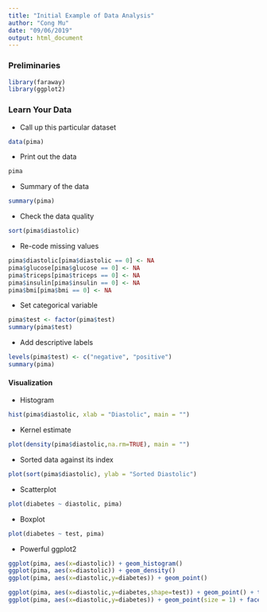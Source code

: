 ```yaml
---
title: "Initial Example of Data Analysis"
author: "Cong Mu"
date: "09/06/2019"
output: html_document
---
```


### Preliminaries

```r
library(faraway)
library(ggplot2)
```



### Learn Your Data

- Call up this particular dataset

```r
data(pima)
```


- Print out the data

```r
pima
```


- Summary of the data

```r
summary(pima)
```


- Check the data quality

```r
sort(pima$diastolic)
```


- Re-code missing values

```r
pima$diastolic[pima$diastolic == 0] <- NA
pima$glucose[pima$glucose == 0] <- NA
pima$triceps[pima$triceps == 0] <- NA
pima$insulin[pima$insulin == 0] <- NA
pima$bmi[pima$bmi == 0] <- NA
```


- Set categorical variable

```r
pima$test <- factor(pima$test)
summary(pima$test)
```


- Add descriptive labels

```r
levels(pima$test) <- c("negative", "positive")
summary(pima)
```



#### Visualization

- Histogram

```r
hist(pima$diastolic, xlab = "Diastolic", main = "")
```

- Kernel estimate 

```r
plot(density(pima$diastolic,na.rm=TRUE), main = "")
```


- Sorted data against its index

```r
plot(sort(pima$diastolic), ylab = "Sorted Diastolic")
```


- Scatterplot

```r
plot(diabetes ~ diastolic, pima)
```


- Boxplot

```r
plot(diabetes ~ test, pima)
```


- Powerful ggplot2

```r
ggplot(pima, aes(x=diastolic)) + geom_histogram()
ggplot(pima, aes(x=diastolic)) + geom_density()
ggplot(pima, aes(x=diastolic,y=diabetes)) + geom_point()

ggplot(pima, aes(x=diastolic,y=diabetes,shape=test)) + geom_point() + theme(legend.position = "top", legend.direction = "horizontal")
ggplot(pima, aes(x=diastolic,y=diabetes)) + geom_point(size = 1) + facet_grid(~test)
```











